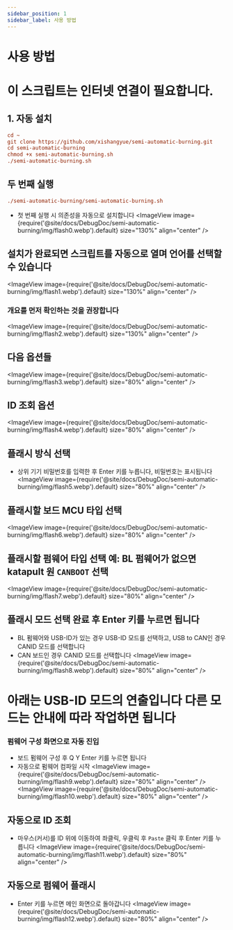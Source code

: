 ```yaml
---
sidebar_position: 1
sidebar_label: 사용 방법
---
```




# 사용 방법
# 이 스크립트는 인터넷 연결이 필요합니다.
## 1. 자동 설치
```cfg
cd ~
git clone https://github.com/xishangyue/semi-automatic-burning.git
cd semi-automatic-burning
chmod +x semi-automatic-burning.sh
./semi-automatic-burning.sh
```
## 두 번째 실행
```cfg
./semi-automatic-burning/semi-automatic-burning.sh
```
* 첫 번째 실행 시 의존성을 자동으로 설치합니다
<ImageView image={require('@site/docs/DebugDoc/semi-automatic-burning/img/flash0.webp').default} size="130%" align="center" />

## 설치가 완료되면 스크립트를 자동으로 열며 언어를 선택할 수 있습니다
<ImageView image={require('@site/docs/DebugDoc/semi-automatic-burning/img/flash1.webp').default} size="130%" align="center" />

### 개요를 먼저 확인하는 것을 권장합니다
<ImageView image={require('@site/docs/DebugDoc/semi-automatic-burning/img/flash2.webp').default} size="130%" align="center" />

## 다음 옵션들
<ImageView image={require('@site/docs/DebugDoc/semi-automatic-burning/img/flash3.webp').default} size="80%" align="center" />

## ID 조회 옵션
<ImageView image={require('@site/docs/DebugDoc/semi-automatic-burning/img/flash4.webp').default} size="80%" align="center" />

## 플래시 방식 선택
* 상위 기기 비밀번호를 입력한 후 Enter 키를 누릅니다, 비밀번호는 표시됩니다
<ImageView image={require('@site/docs/DebugDoc/semi-automatic-burning/img/flash5.webp').default} size="80%" align="center" />

## 플래시할 보드 MCU 타입 선택
<ImageView image={require('@site/docs/DebugDoc/semi-automatic-burning/img/flash6.webp').default} size="80%" align="center" />

## 플래시할 펌웨어 타입 선택 예: BL 펌웨어가 없으면 katapult 원 `CANBOOT` 선택
<ImageView image={require('@site/docs/DebugDoc/semi-automatic-burning/img/flash7.webp').default} size="80%" align="center" />

## 플래시 모드 선택 완료 후 Enter 키를 누르면 됩니다
* BL 펌웨어와 USB-ID가 있는 경우 USB-ID 모드를 선택하고, USB to CAN인 경우 CANID 모드를 선택합니다
* CAN 보드인 경우 CANID 모드를 선택합니다
<ImageView image={require('@site/docs/DebugDoc/semi-automatic-burning/img/flash8.webp').default} size="80%" align="center" />

# 아래는 USB-ID 모드의 연출입니다 다른 모드는 안내에 따라 작업하면 됩니다

### 펌웨어 구성 화면으로 자동 진입
* 보드 펌웨어 구성 후 Q Y Enter 키를 누르면 됩니다
* 자동으로 펌웨어 컴파일 시작
<ImageView image={require('@site/docs/DebugDoc/semi-automatic-burning/img/flash9.webp').default} size="80%" align="center" />
<ImageView image={require('@site/docs/DebugDoc/semi-automatic-burning/img/flash10.webp').default} size="80%" align="center" />

## 자동으로 ID 조회
* 마우스(커서)를 ID 위에 이동하여 좌클릭, 우클릭 후 `Paste` 클릭 후 Enter 키를 누릅니다
<ImageView image={require('@site/docs/DebugDoc/semi-automatic-burning/img/flash11.webp').default} size="80%" align="center" />

## 자동으로 펌웨어 플래시
* Enter 키를 누르면 메인 화면으로 돌아갑니다
<ImageView image={require('@site/docs/DebugDoc/semi-automatic-burning/img/flash12.webp').default} size="80%" align="center" />
